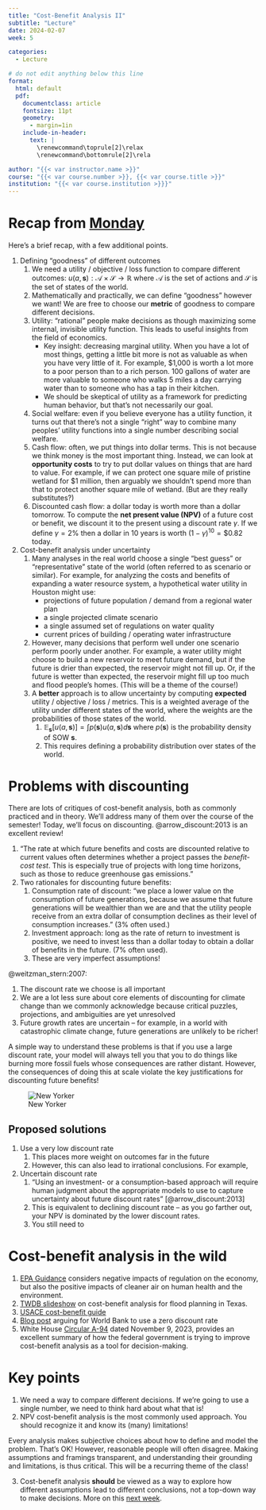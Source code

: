 ```yaml
---
title: "Cost-Benefit Analysis II"
subtitle: "Lecture"
date: 2024-02-07
week: 5

categories: 
  - Lecture

# do not edit anything below this line
format:
  html: default
  pdf:
    documentclass: article
    fontsize: 11pt
    geometry:
      - margin=1in  
    include-in-header:
      text: |
        \renewcommand\toprule[2]\relax
        \renewcommand\bottomrule[2]\rela

author: "{{< var instructor.name >}}"
course: "{{< var course.number >}}, {{< var course.title >}}"
institution: "{{< var course.institution >}}}"
---
```


# Recap from [Monday](./05-bca.qmd)

Here's a brief recap, with a few additional points.

1. Defining "goodness" of different outcomes
    1. We need a utility / objective / loss function to compare different outcomes: $u(a, \mathbf{s}): \mathcal{A} \times \mathcal{S} \to \mathbb{R}$ where $\mathcal{A}$ is the set of actions and $\mathcal{S}$ is the set of states of the world.
    1. Mathematically and practically, we can define "goodness" however we want! We are free to choose our **metric** of goodness to compare different decisions.
    1. Utility: "rational" people make decisions as though maximizing some internal, invisible utility function. This leads to useful insights from the field of economics.
        - Key insight: decreasing marginal utility. When you have a lot of most things, getting a little bit more is not as valuable as when you have very little of it. For example, $1,000 is worth a lot more to a poor person than to a rich person. 100 gallons of water are more valuable to someone who walks 5 miles a day carrying water than to someone who has a tap in their kitchen.
        - We should be skeptical of utility as a framework for predicting human behavior, but that's not necessarily our goal.
    1. Social welfare: even if you believe everyone has a utility function, it turns out that there's not a single "right" way to combine many peoples' utility functions into a single number describing social welfare.
    1. Cash flow: often, we put things into dollar terms. This is not because we think money is the most important thing. Instead, we can look at **opportunity costs** to try to put dollar values on things that are hard to value. For example, if we can protect one square mile of pristine wetland for $1 million, then arguably we shouldn't spend more than that to protect another square mile of wetland. (But are they really substitutes?)
    1. Discounted cash flow: a dollar today is worth more than a dollar tomorrow. To compute the **net present value (NPV)** of a future cost or benefit, we discount it to the present using a discount rate $\gamma$. If we define $\gamma = 2\%$ then a dollar in 10 years is worth $(1 - \gamma)^{10} =  \$0.82$ today.
1. Cost-benefit analysis under uncertainty
    1. Many analyses in the real world choose a single "best guess" or "representative" state of the world (often referred to as scenario or similar). For example, for analyzing the costs and benefits of expanding a water resource system, a hypothetical water utility in Houston might use:
        - projections of future population / demand from a regional water plan
        - a single projected climate scenario
        - a single assumed set of regulations on water quality
        - current prices of building / operating water infrastructure
    1. However, many decisions that perform well under one scenario perform poorly under another. For example, a water utility might choose to build a new reservoir to meet future demand, but if the future is drier than expected, the reservoir might not fill up. Or, if the future is wetter than expected, the reservoir might fill up too much and flood people's homes. (This will be a theme of the course!)
    1. A **better** approach is to allow uncertainty by computing **expected** utility / objective / loss / metrics. This is a weighted average of the utility under different states of the world, where the weights are the probabilities of those states of the world.
        1. $\mathbb{E}_\mathbf{s} \left[ u(a, \mathbf{s}) \right] = \int p(\mathbf{s}) u(a, \mathbf{s}) d\mathbf{s}$ where $p(\mathbf{s})$ is the probability density of SOW $\mathbf{s}$.
        1. This requires defining a probability distribution over states of the world.

# Problems with discounting

There are lots of critiques of cost-benefit analysis, both as commonly practiced and in theory.
We'll address many of them over the course of the semester!
Today, we'll focus on discounting.
@arrow_discount:2013 is an excellent review!

1. "The rate at which future benefits and costs are discounted relative to current values often determines whether a project passes the *benefit-cost test*. This is especially true of projects with long time horizons, such as those to reduce greenhouse gas emissions."
1. Two rationales for discounting future benefits:
    1. Consumption rate of discount: "we place a lower value on the consumption of future generations, because we assume that future generations will be wealthier than we are and that the utility people receive from an extra dollar of consumption declines as their level of consumption increases." (3% often used.)
    1. Investment approach: long as the rate of return to investment is positive, we need to invest less than a dollar today to obtain a dollar of benefits in the future. (7% often used).
    1. These are very imperfect assumptions!

@weitzman_stern:2007:

1. The discount rate we choose is all important
1. We are a lot less sure about core elements of discounting for climate change than we commonly acknowledge because critical puzzles, projections, and ambiguities are yet unresolved 
1. Future growth rates are uncertain -- for example, in a world with catastrophic climate change, future generations are unlikely to be richer!

A simple way to understand these problems is that if you use a large discount rate, your model will always tell you that you to do things like burning more fossil fuels whose consequences are rather distant.
However, the consequences of doing this at scale violate the key justifications for discounting future benefits!

![New Yorker](../_assets/img/new-yorker-shareholders.jpg)

## Proposed solutions

1. Use a very low discount rate
    1. This places more weight on outcomes far in the future
    1. However, this can also lead to irrational conclusions. For example, 
1. Uncertain discount rate
    1. "Using an investment- or a consumption-based approach will require human judgment about the appropriate models to use to capture uncertainty about future discount rates" [@arrow_discount:2013]
    1. This is equivalent to declining discount rate -- as you go farther out, your NPV is dominated by the lower discount rates.
    1. You still need to 

# Cost-benefit analysis in the wild

1. [EPA Guidance](https://www.epa.gov/economic-and-cost-analysis-air-pollution-regulations) considers negative impacts of regulation on the economy, but also the positive impacts of cleaner air on human health and the environment.
1. [TWDB slideshow](https://www.twdb.texas.gov/flood/planning/planningdocu/2023/doc/BCA%20Input%20Tool%20Instructions_April2022.pdf) on cost-benefit analysis for flood planning in Texas.
1. [USACE cost-benefit guide](https://www.asafm.army.mil/Portals/72/Documents/Offices/CE/US%20Army%20Cost%20Benefit%20Analysis.pdf)
1. [Blog post](https://blogs.worldbank.org/governance/using-zero-discount-rate-could-help-choose-better-projects-and-help-get-net-zero-carbon) arguing for World Bank to use a zero discount rate
1. White House [Circular A-94](https://www.whitehouse.gov/wp-content/uploads/2023/11/CircularA-94.pdf) dated November 9, 2023, provides an excellent summary of how the federal government is trying to improve cost-benefit analysis as a tool for decision-making.

# Key points

1. We need a way to compare different decisions. If we're going to use a single number, we need to think hard about what that is!
2. NPV cost-benefit analysis is the most commonly used approach. You should recognize it and know its (many) limitations!
    
::: {.callout-important}
Every analysis makes subjective choices about how to define and model the problem. That's OK! However, reasonable people will often disagree. Making assumptions and framings transparent, and understanding their grounding and limitations, is thus critical. This will be a recurring theme of the class!
:::

3. Cost-benefit analysis **should** be viewed as a way to explore how different assumptions lead to different conclusions, not a top-down way to make decisions. More on this [next week](./06-scenario-analysis.qmd).
